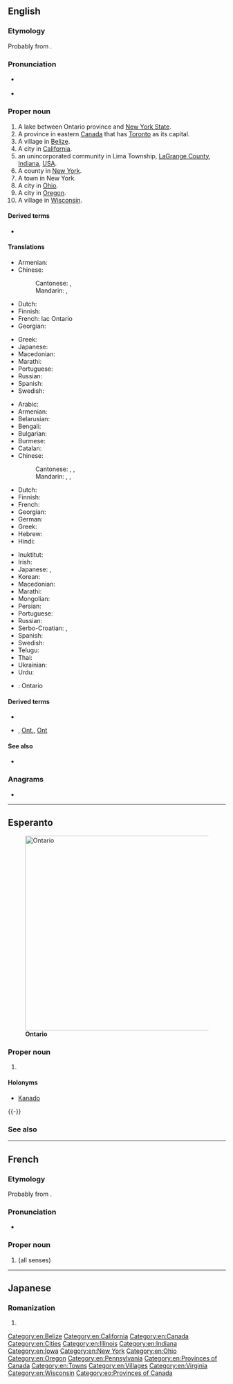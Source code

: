 {{also|Ontário}}
==English==
{{wikipedia}}

===Etymology===
Probably from {{etyl|wya|en}} {{m|wya||ontari:io|great lake}}.

===Pronunciation===
* {{a|Canada}} {{IPA|/ˌɒnˈtɛə.ɹi.oʊ/|lang=en}}
* {{audio|en-ca-Ontario.ogg|Audio (CA)|lang=en}}

===Proper noun===
{{en-proper noun}}

# A lake between Ontario province and [[New York State]].
# A province in eastern [[Canada]] that has [[Toronto]] as its capital.
# A village in [[Belize]].
# A city in [[California]].
# an unincorporated community in Lima Township, [[LaGrange County]], [[Indiana]], [[USA]].
# A county in [[New York]].
# A town in New York.
# A city in [[Ohio]].
# A city in [[Oregon]].
# A village in [[Wisconsin]].

====Derived terms====
* {{l|en|Ontario County}}

====Translations====
{{trans-top|Lake between Ontario province and New York State}}
* Armenian: {{t|hy|Օնտարիո}}
* Chinese:
*: Cantonese: {{t|yue|安大略|tr=on1 daai6 loek6|sc=Hani}}, {{t|yue|安大略湖|tr=on1 daai6 loek6 wu4|sc=Hani}}
*: Mandarin: {{t|cmn|安大略|tr=Āndàlüè|sc=Hani}}, {{t+|cmn|安大略湖|tr=Āndàlüè Hú|sc=Hani}}
* Dutch: {{t|nl|Ontariomeer}}
* Finnish: {{t|fi|Ontariojärvi}}
* French: lac Ontario {{g|m}}
* Georgian: {{t|ka|ონტარიო}}
{{trans-mid}}
* Greek: {{t|el|Οντάριο|n}}
* Japanese: {{t|ja|オンタリオ湖|tr=Ontario ko}}
* Macedonian: {{t|mk|Онтарио|n|tr=Ontário}}
* Marathi: {{t|mr|ऑन्टारियो|tr=ǒnṭāriyo|sc=Deva}}
* Portuguese: {{t+|pt|Ontário|m}}
* Russian: {{t+|ru|Онта́рио|n}}
* Spanish: {{t+|es|Ontario|m}}
* Swedish: {{t|sv|Ontariosjön|c}}
{{trans-bottom}}

{{trans-top|Province in eastern Canada}}
* Arabic: {{t|ar|أُونْتَارْيُو|m|tr=ʾuntāryū}}
* Armenian: {{t|hy|Օնտարիո}}
* Belarusian: {{t|be|Антарыё|m|f|tr=Antáryjo}}
* Bengali: {{t|bn|অন্টারিও|tr=anṭāriō|sc=Beng}}
* Bulgarian: {{t|bg|Онтарио|n|tr=Ontário}}
* Burmese: {{t|my|အွန်တေးရီးယိုး|sc=Mymr}}
* Catalan: {{t|ca|Ontàrio}}
* Chinese:
*: Cantonese: {{t|yue|安大略|tr=on1 daai6 loek6|sc=Hani}}, {{t|yue|安大略省|tr=on1 daai6 loek6 saang2|sc=Hani}}, {{t|yue|安省|tr=on1 saang2|sc=Hani}} {{qualifier|short form}}
*: Mandarin: {{t|cmn|安大略|tr=Āndàlüè|sc=Hani}}, {{t+|cmn|安大略省|tr=Āndàlüè Shěng|sc=Hani}}, {{t+|cmn|安省|tr=Ān Shěng|sc=Hani}} {{qualifier|short form}}
* Dutch: {{t|nl|Ontario}}
* Finnish: {{t+|fi|Ontario}}
* French: {{t+|fr|Ontario}}
* Georgian: {{t|ka|ონტარიო}}
* German: {{t+|de|Ontario|n}}
* Greek: {{t|el|Οντάριο|n}}
* Hebrew: {{t|he|אונטריו}}
* Hindi: {{t|hi|ओन्टारियो|tr=ōnṭāriyō}}
{{trans-mid}}
* Inuktitut: {{t|iu|ᐋᓐᑎᐅᕆᐅ|sc=Cans}}
* Irish: {{t|ga|Ontáirio|m}}
* Japanese: {{t|ja|オンタリオ州|tr=Ontario-shū}}, {{t|ja|オンタリオ|tr=Ontario}}
* Korean: {{t|ko|온타리오|tr=Ontario}}
* Macedonian: {{t|mk|Онтарио|n|tr=Ontário}}
* Marathi: {{t|mr|ऑन्टारियो|tr=ǒnṭāriyo|sc=Deva}}
* Mongolian: {{t|mn|Онтарио|tr=Ontário|sc=Cyrl}}
* Persian: {{t|fa|انتاریو}}
* Portuguese: {{t+|pt|Ontário}}
* Russian: {{t+|ru|Онта́рио|m|f}}
* Serbo-Croatian: {{t|sh|Онтарио|sc=Cyrl}}, {{t+|sh|Ontario}}
* Spanish: {{t+|es|Ontario|m}}
* Swedish: {{t+|sv|Ontario|n}}
* Telugu: {{t|te|అంటారియో|sc=Telu}}
* Thai: {{t|th|รัฐออนแทรีโอ|tr=rát ontaereeoh}}
* Ukrainian: {{t|uk|Онтаріо|m|f|tr=Ontário}}
* Urdu: {{t|ur|انٹاریو|tr=ōnṭāriyō}}
{{trans-bottom}}

{{checktrans-top}}
* {{ttbc|sv}}: Ontario
{{trans-mid}}
{{trans-bottom}}

====Derived terms====
* {{l|en|Ontarian}}
* {{sense|province}} {{l|en|ON}}, [[Ont.]], [[Ont]]

====See also====
* {{l|en|Appendix:Place names in Ontario}}

===Anagrams===
* {{anagrams|en|Troiano|oration}}

[[Category:en:Belize]]
[[Category:en:California]]
[[Category:en:Canada]]
[[Category:en:Cities]]
[[Category:en:Illinois]]
[[Category:en:Indiana]]
[[Category:en:Iowa]]
[[Category:en:New York]]
[[Category:en:Ohio]]
[[Category:en:Oregon]]
[[Category:en:Pennsylvania]]
[[Category:en:Provinces of Canada]]
[[Category:en:Towns]]
[[Category:en:Villages]]
[[Category:en:Virginia]]
[[Category:en:Wisconsin]]

----

==Esperanto==
{{wikipedia|lang=eo}}
[[Image:Ontario-map.png|thumb|450px|'''Ontario''']]

===Proper noun===
{{eo-proper noun}}

# {{l|en|Ontario}}

====Holonyms====
* [[Kanado]]

{{-}}

===See also===
{{compass-eo|n=[[Hudsona Golfo]]|e=[[Kebekio]]|w=[[Manitobo]]|s=[[Usono]]}}

[[Category:eo:Provinces of Canada]]

----

==French==

===Etymology===
Probably from {{etyl|wya|fr}} {{m|wya||ontari:io|great lake}}.

===Pronunciation===
* {{fr-IPA}}

===Proper noun===
{{fr-proper noun|m}}

# {{l|en|Ontario}} (all senses)

{{topics|fr|Ontario|Provinces of Canada|Lakes|Illinois|Indiana|Iowa|Pennsylvania|Virginia|Cities in the United States of America|Ohio|Oregon|Cities in California, USA|Counties of the United States of America|Towns|New York|Villages|Wisconsin|Belize}}

----

==Japanese==

===Romanization===
{{ja-romaji}}

# {{ja-romanization of|オンタリオ}}